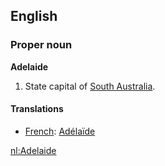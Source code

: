 ==English==
===Proper noun===
'''Adelaide'''
#State capital of [[South Australia]].

====Translations====
*[[French]]: [[Adélaïde]]

[[nl:Adelaide]]